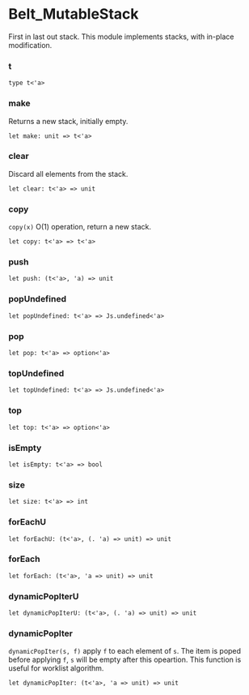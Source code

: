 # Belt_MutableStack

First in last out stack. This module implements stacks, with in-place
modification.

### t


```res sig
type t<'a>
```

### make
Returns a new stack, initially empty.

```res sig
let make: unit => t<'a>
```

### clear
Discard all elements from the stack.

```res sig
let clear: t<'a> => unit
```

### copy
`copy(x)` O(1) operation, return a new stack.

```res sig
let copy: t<'a> => t<'a>
```

### push


```res sig
let push: (t<'a>, 'a) => unit
```

### popUndefined


```res sig
let popUndefined: t<'a> => Js.undefined<'a>
```

### pop


```res sig
let pop: t<'a> => option<'a>
```

### topUndefined


```res sig
let topUndefined: t<'a> => Js.undefined<'a>
```

### top


```res sig
let top: t<'a> => option<'a>
```

### isEmpty


```res sig
let isEmpty: t<'a> => bool
```

### size


```res sig
let size: t<'a> => int
```

### forEachU


```res sig
let forEachU: (t<'a>, (. 'a) => unit) => unit
```

### forEach


```res sig
let forEach: (t<'a>, 'a => unit) => unit
```

### dynamicPopIterU


```res sig
let dynamicPopIterU: (t<'a>, (. 'a) => unit) => unit
```

### dynamicPopIter
`dynamicPopIter(s, f)` apply `f` to each element of `s`. The item is poped
  before applying `f`, `s` will be empty after this opeartion. This function is
  useful for worklist algorithm.

```res sig
let dynamicPopIter: (t<'a>, 'a => unit) => unit
```
